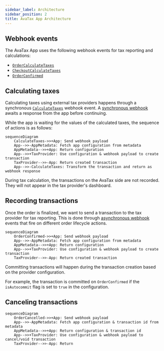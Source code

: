 ```yaml
---
sidebar_label: Architecture
sidebar_position: 2
title: AvaTax App Architecture
---
```


## Webhook events

The AvaTax App uses the following webhook events for tax reporting and calculations:

- [`OrderCalculateTaxes`](api-reference/taxes/objects/calculate-taxes.mdx)
- [`CheckoutCalculateTaxes`](api-reference/taxes/objects/calculate-taxes.mdx)
- [`OrderConfirmed`](api-reference/orders/objects/order-confirmed.mdx)

## Calculating taxes

Calculating taxes using external tax providers happens through a synchronous [`CalculateTaxes`](api-reference/taxes/objects/calculate-taxes.mdx) webhook event. A [synchronous webhook](developer/extending/webhooks/synchronous-events/overview.mdx) awaits a response from the app before continuing.

While the app is waiting for the values of the calculated taxes, the sequence of actions is as follows:

```mermaid
sequenceDiagram
    CalculateTaxes->>+App: Send webhook payload
    App-->>-AppMetadata: Fetch app configuration from metadata
    AppMetadata-->>+App: Return configuration
    App-->>+TaxProvider: Use configuration & webhook payload to create transaction
    TaxProvider-->>-App: Return created transaction
    App-->>-CalculateTaxes: Transform the transaction and return as webhook response
```

During tax calculation, the transactions on the AvaTax side are not recorded. They will not appear in the tax provider's dashboard.

## Recording transactions

Once the order is finalized, we want to send a transaction to the tax provider for tax reporting. This is done through [asynchronous webhook](developer/extending/webhooks/asynchronous-events.mdx) events that fire on different order lifecycle actions.

```mermaid
sequenceDiagram
    OrderConfirmed->>+App: Send webhook payload
    App-->>-AppMetadata: Fetch app configuration from metadata
    AppMetadata-->>+App: Return configuration
    App-->>+TaxProvider: Use configuration & webhook payload to create transaction
    TaxProvider-->>-App: Return created transaction
```

Committing transactions will happen during the transaction creation based on the provider configuration.

For example, the transaction is committed on `OrderConfirmed` if the `isAutocommit` flag is set to `true` in the configuration.

## Canceling transactions

```mermaid
sequenceDiagram
    OrderCancelled->>+App: Send webhook payload
    App-->>-AppMetadata: Fetch app configuration & transaction id from metadata
    AppMetadata-->>+App: Return configuration & transaction id
    App-->>+TaxProvider: Use configuration & webhook payload to cancel/void transaction
    TaxProvider-->>-App: Return
```

